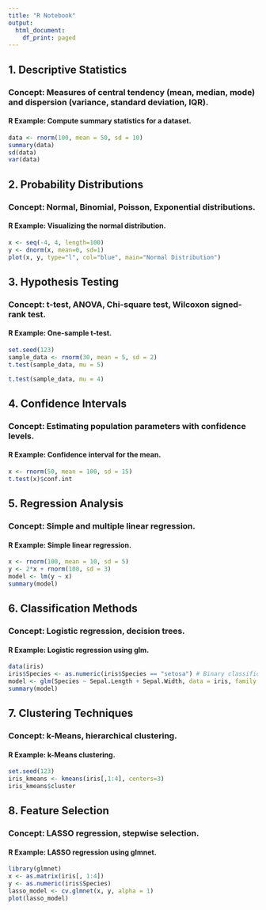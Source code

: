 ```yaml
---
title: "R Notebook"
output:
  html_document:
    df_print: paged
---
```


## 1. Descriptive Statistics

### Concept: Measures of central tendency (mean, median, mode) and dispersion (variance, standard deviation, IQR).

#### R Example: Compute summary statistics for a dataset.

```r
data <- rnorm(100, mean = 50, sd = 10)
summary(data)
sd(data)
var(data)

```

## 2. Probability Distributions

### Concept: Normal, Binomial, Poisson, Exponential distributions.

#### R Example: Visualizing the normal distribution.

```r
x <- seq(-4, 4, length=100)
y <- dnorm(x, mean=0, sd=1)
plot(x, y, type="l", col="blue", main="Normal Distribution")

```

## 3. Hypothesis Testing

### Concept: t-test, ANOVA, Chi-square test, Wilcoxon signed-rank test.

#### R Example: One-sample t-test.

```r
set.seed(123)
sample_data <- rnorm(30, mean = 5, sd = 2)
t.test(sample_data, mu = 5)

t.test(sample_data, mu = 4)

```

## 4. Confidence Intervals

### Concept: Estimating population parameters with confidence levels.

#### R Example: Confidence interval for the mean.

```r
x <- rnorm(50, mean = 100, sd = 15)
t.test(x)$conf.int

```

## 5. Regression Analysis

### Concept: Simple and multiple linear regression.

#### R Example: Simple linear regression.

```r
x <- rnorm(100, mean = 10, sd = 5)
y <- 2*x + rnorm(100, sd = 3)
model <- lm(y ~ x)
summary(model)
```

## 6. Classification Methods

### Concept: Logistic regression, decision trees.

#### R Example: Logistic regression using glm.

```r
data(iris)
iris$Species <- as.numeric(iris$Species == "setosa") # Binary classification
model <- glm(Species ~ Sepal.Length + Sepal.Width, data = iris, family = binomial)
summary(model)
```


## 7. Clustering Techniques

### Concept: k-Means, hierarchical clustering.

#### R Example: k-Means clustering.

```r
set.seed(123)
iris_kmeans <- kmeans(iris[,1:4], centers=3)
iris_kmeans$cluster
```

## 8. Feature Selection

### Concept: LASSO regression, stepwise selection.

#### R Example: LASSO regression using glmnet.

```r
library(glmnet)
x <- as.matrix(iris[, 1:4])
y <- as.numeric(iris$Species)
lasso_model <- cv.glmnet(x, y, alpha = 1)
plot(lasso_model)
```

